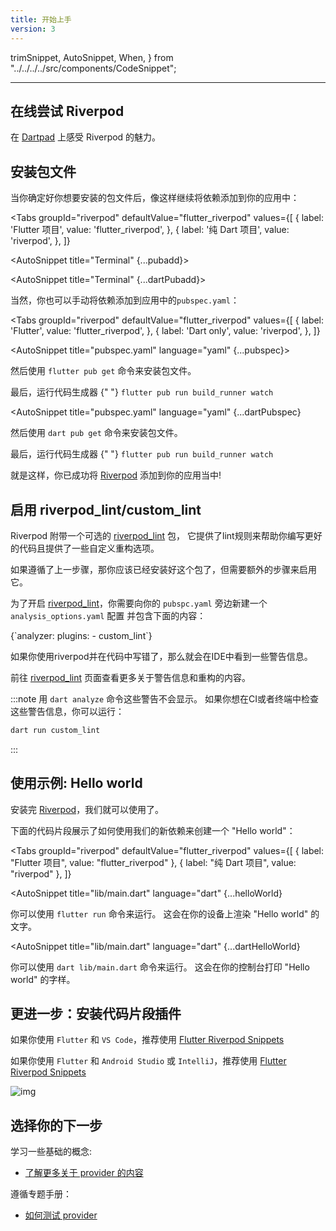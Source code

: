 ```yaml
---
title: 开始上手
version: 3
---
```


  trimSnippet,
  AutoSnippet,
  When,
} from "../../../../src/components/CodeSnippet";

---

## 在线尝试 Riverpod

在 [Dartpad](https://dartpad.dev/?null_safety=true&id=ef06ab3ce0b822e6cc5db0575248e6e2) 上感受 Riverpod 的魅力。

## 安装包文件

当你确定好你想要安装的包文件后，像这样继续将依赖添加到你的应用中：

<Tabs
  groupId="riverpod"
  defaultValue="flutter_riverpod"
  values={[
    { label: 'Flutter 项目', value: 'flutter_riverpod', },
    { label: '纯 Dart 项目', value: 'riverpod', },
  ]}
>
<TabItem value="flutter_riverpod">

  <AutoSnippet title="Terminal" {...pubadd}></AutoSnippet>

</TabItem>

<TabItem value="riverpod">

<AutoSnippet title="Terminal" {...dartPubadd}></AutoSnippet>

</TabItem>

</Tabs>

当然，你也可以手动将依赖添加到应用中的`pubspec.yaml`：

<Tabs
  groupId="riverpod"
  defaultValue="flutter_riverpod"
  values={[
    { label: 'Flutter', value: 'flutter_riverpod', },
    { label: 'Dart only', value: 'riverpod', },
  ]}
>
<TabItem value="flutter_riverpod">

<AutoSnippet title="pubspec.yaml" language="yaml" {...pubspec}></AutoSnippet>

然后使用 `flutter pub get` 命令来安装包文件。

<When codegen={true}>
  最后，运行代码生成器 {" "}
  <code>flutter pub run build_runner watch</code>
</When>

</TabItem>
<TabItem value="riverpod">

<AutoSnippet
  title="pubspec.yaml"
  language="yaml"
  {...dartPubspec}
></AutoSnippet>

然后使用 `dart pub get` 命令来安装包文件。

<When codegen={true}>
  最后，运行代码生成器 {" "}
  <code>flutter pub run build_runner watch</code>
</When>

</TabItem>
</Tabs>

就是这样，你已成功将 [Riverpod] 添加到你的应用当中!

## 启用 riverpod_lint/custom_lint

Riverpod 附带一个可选的 [riverpod_lint] 包，
它提供了lint规则来帮助你编写更好的代码且提供了一些自定义重构选项。

如果遵循了上一步骤，那你应该已经安装好这个包了，但需要额外的步骤来启用它。

为了开启 [riverpod_lint]，你需要向你的 `pubspc.yaml` 旁边新建一个 `analysis_options.yaml` 配置
并包含下面的内容：

<CodeBlock language="yaml" title="analysis_options.yaml">
  {`analyzer:
  plugins:
    - custom_lint`}
</CodeBlock>

如果你使用riverpod并在代码中写错了，那么就会在IDE中看到一些警告信息。

前往 [riverpod_lint] 页面查看更多关于警告信息和重构的内容。

:::note
用 `dart analyze` 命令这些警告不会显示。
如果你想在CI或者终端中检查这些警告信息，你可以运行：

```sh
dart run custom_lint
```

:::

## 使用示例: Hello world

安装完 [Riverpod]，我们就可以使用了。

下面的代码片段展示了如何使用我们的新依赖来创建一个 "Hello world"：


<Tabs
  groupId="riverpod"
  defaultValue="flutter_riverpod"
  values={[
    { label: "Flutter 项目", value: "flutter_riverpod" },
    { label: "纯 Dart 项目", value: "riverpod" },
  ]}
>
<TabItem value="flutter_riverpod">

<AutoSnippet
  title="lib/main.dart"
  language="dart"
  {...helloWorld}
></AutoSnippet>

你可以使用 `flutter run` 命令来运行。
这会在你的设备上渲染 "Hello world" 的文字。

</TabItem>
<TabItem value="riverpod">

<AutoSnippet
  title="lib/main.dart"
  language="dart"
  {...dartHelloWorld}
></AutoSnippet>

你可以使用 `dart lib/main.dart` 命令来运行。
这会在你的控制台打印 "Hello world" 的字样。

</TabItem>
</Tabs>

## 更进一步：安装代码片段插件

如果你使用 `Flutter` 和 `VS Code`，推荐使用 [Flutter Riverpod Snippets](https://marketplace.visualstudio.com/items?itemName=robert-brunhage.flutter-riverpod-snippets)

如果你使用 `Flutter` 和 `Android Studio` 或 `IntelliJ`，推荐使用 [Flutter Riverpod Snippets](https://plugins.jetbrains.com/plugin/14641-flutter-riverpod-snippets)

![img](/img/snippets/greetingProvider.gif)

## 选择你的下一步

学习一些基础的概念:

- [了解更多关于 provider 的内容](/docs/concepts/providers)

遵循专题手册：

- [如何测试 provider](/docs/cookbooks/testing)

[riverpod]: https://github.com/rrousselgit/riverpod
[hooks_riverpod]: https://pub.dev/packages/hooks_riverpod
[flutter_riverpod]: https://pub.dev/packages/flutter_riverpod
[flutter_hooks]: https://github.com/rrousselGit/flutter_hooks
[riverpod_lint]: https://pub.dev/packages/riverpod_lint
